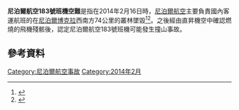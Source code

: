 {{Infobox Airliner accident
|name            = 尼泊爾航空183號班機
|image           = Nepal Airlines Flight 183.JPG
|caption         = 飞机残骸
|Date            = 2014年2月16日
|summary         = 可控飞行撞地，机组失误。<ref name="FinalReport">{{Cite web|title=FINAL  REPORT ON THE ACCIDENT INVESTIGATION OF   9N-ABB  TWIN  OTTER (DHC6/300)  AIRCRAFT   OWNED AND  OPERATED BY--NEPAL AIRLINES CORPORATION   AT DIHIDANDA,  MASINALEK ARGHAKHANCHI DISTRICT, NEPAL ON  16 FEBRUARY  2014|publisher=Ministry  of  Culture,  Tourism  and  Civil  Aviation|url=https://www.tourism.gov.np//files/publication_files/9N-ABB-Accident-Investigation-Final-Report-2014_1514105759.pdf|accessdate=2020-05-07|archive-date=2020-02-28|archive-url=https://web.archive.org/web/20200228080649/http://tourism.gov.np/files/publication_files/9N-ABB-Accident-Investigation-Final-Report-2014_1514105759.pdf|dead-url=no}}</ref> 
|occurrence_type = Crash
|Site            = {{NEP}}[[博克拉|博克拉]]西南方74公里
|coordinates     = {{coord|27.91|N|83.12|E|type:event|display =inline,title}}
|Origin          = {{NEP}}[[博克拉機場|博克拉機場]]
|Destination     = {{NEP}}[[久姆拉機場|久姆拉機場]]
|Passengers      = 15
|Crew            = 3
|injuries        =
|Fatalities      = 18 
|Survivors       = 0
|Aircraft Type   = [[DHC-6雙水獺|DHC-6雙水獺]]
|Operator        = [[尼泊爾航空|尼泊爾航空]]
|Tail Number     = 9N-ABB
}}

'''尼泊爾航空183號班機空難'''是指在2014年2月16日時，[[尼泊爾航空|尼泊爾航空]]主要負責國內客運航班的{{Link-en|DHC-6雙水獺|de Havilland Canada DHC-6 Twin Otter}}在[[尼泊爾|尼泊爾]][[博克拉|博克拉]]西南方74公里的叢林墜毀<ref>{{cite news |url=http://www.cbc.ca/news/world/nepal-airlines-plane-with-18-aboard-missing-1.2539289 |title=Nepal Airlines plane with 18 aboard missing – World – CBC News |publisher=Cbc.ca |date= |accessdate=2014-02-16 |archive-date=2016-11-04 |archive-url=https://web.archive.org/web/20161104074647/http://www.cbc.ca/news/world/nepal-airlines-plane-with-18-aboard-missing-1.2539289 |dead-url=no }}</ref><ref>{{cite web |url=http://www.thehimalayantimes.com/fullNews.php?headline=Jumla-bound+Nepal+Airlines+aircraft+goes+out+of+contact&NewsID=406161 |title=Plane assumed crashed in Arghakhanchi still missing – Detail News : Nepal News Portal |work=The Himalayan Times |date= |accessdate=2014-02-16 |archive-date=2014-02-22 |archive-url=https://web.archive.org/web/20140222044923/http://www.thehimalayantimes.com/fullNews.php?headline=Jumla-bound+Nepal+Airlines+aircraft+goes+out+of+contact&NewsID=406161 |dead-url=yes }}</ref>。之後經由直昇機空中確認燃燒的飛機殘骸後，認定尼泊爾航空183號班機可能發生撞山事故。

== 參考資料 ==
{{commonscat|Nepal Airlines Flight 183}}
{{Reflist}}

{{2014年航空事故}}

[[Category:尼泊爾航空事故|Category:尼泊爾航空事故]]
[[Category:2014年2月|Category:2014年2月]]